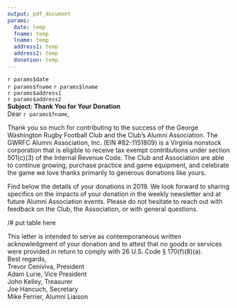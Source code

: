 ---
output: pdf_document
params:
  date: temp
  fname: temp
  lname: temp
  address1: temp
  address2: temp
  donation: temp
---
`r params$date`  
\hfill\break
`r params$fname` `r params$lname`  
`r params$address1`  
`r params$address2`  
\hfill\break
**Subject: Thank You for Your Donation**  
\hfill\break
Dear `r params$fname`,  

Thank you so much for contributing to the success of the George Washington Rugby Football
Club and the Club’s Alumni Association. The GWRFC Alumni Association, Inc. (EIN
#82-1151809) is a Virginia nonstock corporation that is eligible to receive tax exempt
contributions under section 501(c)(3) of the Internal Revenue Code. The Club and Association
are able to continue growing, purchase practice and game equipment, and celebrate the game
we love thanks primarily to generous donations like yours.  

Find below the details of your donations in 2019. We look forward to sharing specifics on the
impacts of your donation in the weekly newsletter and at future Alumni Association events.
Please do not hesitate to reach out with feedback on the Club, the Association, or with general
questions.  
  
/# put table here  
  
This letter is intended to serve 
as contemporaneous written acknowledgment of your donation and to attest that no goods or 
services were provided in return to comply with 26 U.S. Code § 170(f)(8)(a).  
\hfill\break
Best regards,  
Trevor Ceniviva, President  
Adam Lurie, Vice President  
John Kelley, Treasurer  
Joe Hancuch, Secretary  
Mike Ferrier, Alumni Liaison  
